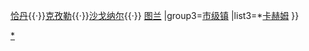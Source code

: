 {{navbox
|name  = 图瓦共和国行政区划
|title = [[圖瓦共和國]]行政區劃
|listclass=hlist
|above = 首府：[[克孜勒]]
|imageleft = [[File:Coat of arms of Tuva.svg|40px|Coat of arms of Tuva]]
|image = [[File:Flag of Tuva.svg|40px|Flag of Tuva]]
|group1=区
|list1=
*[[巴伦-赫姆奇克区]]
*[[拜泰加區]]
*[[恰霍爾區]]
*[[切季霍爾區]]
*[[准-赫姆奇克区]]
*[[埃爾津區]]
*[[卡赫姆區]]
*[[克孜勒区]]
*[[蒙贡泰加区]]
*[[奧維尤爾區]]
*[[皮赫姆區]]
*[[蘇特霍爾區]]
*[[坦德區]]
*[[捷列霍尔区]]
*[[捷斯赫姆区]]
*[[托贾区]]
*[[烏盧格赫姆區]]
|group2=市镇
|list2 = [[阿克多武拉克]]{{·}} [[恰丹]]{{·}}[[克孜勒]]{{·}}[[沙戈纳尔]]{{·}} [[图兰_(图瓦共和国)|图兰]]
|group3=[[市级镇]]
|list3=*[[卡赫姆]]
}}<noinclude>
[[Category:圖瓦共和國|*]]
</noinclude>